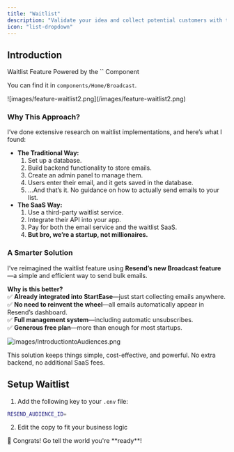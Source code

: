 ```yaml
---
title: "Waitlist"
description: "Validate your idea and collect potential customers with the Waitlist"
icon: "list-dropdown"
---
```


## Introduction

<Note>
  Waitlist Feature Powered by the `<HomeBroadcast/>` Component

  You can find it in `components/Home/Broadcast`.
</Note>

<Frame>
  ![images/feature-waitlist2.png](/images/feature-waitlist2.png)
</Frame>

### Why This Approach?

I’ve done extensive research on waitlist implementations, and here’s what I found:

- **The Traditional Way:**
  1. Set up a database.
  2. Build backend functionality to store emails.
  3. Create an admin panel to manage them.
  4. Users enter their email, and it gets saved in the database.
  5. …And that’s it. No guidance on how to actually send emails to your list.
- **The SaaS Way:**
  1. Use a third-party waitlist service.
  2. Integrate their API into your app.
  3. Pay for both the email service and the waitlist SaaS.
  4. **But bro, we’re a startup, not millionaires.**

### A Smarter Solution

I’ve reimagined the waitlist feature using **Resend’s new Broadcast feature**—a simple and efficient way to send bulk emails.

**Why is this better?**\
✅ **Already integrated into StartEase**—just start collecting emails anywhere.\
✅ **No need to reinvent the wheel**—all emails automatically appear in Resend’s dashboard.\
✅ **Full management system**—including automatic unsubscribes.\
✅ **Generous free plan**—more than enough for most startups.

![images/IntroductiontoAudiences.png](/images/IntroductiontoAudiences.png)

This solution keeps things simple, cost-effective, and powerful. No extra backend, no additional SaaS fees.

## Setup Waitlist

1. Add the following key to your `.env` file:

```bash
RESEND_AUDIENCE_ID=
```

2. Edit the copy to fit your business logic

<Check>
  🎉 Congrats! Go tell the world you're **ready**!
</Check>